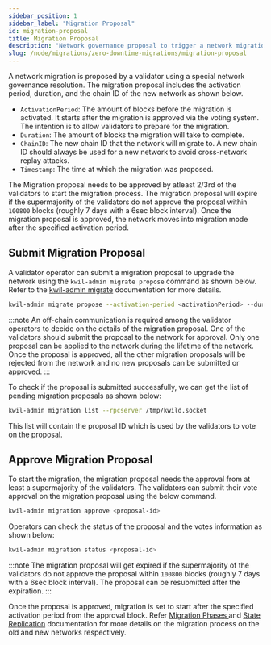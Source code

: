 ```yaml
---
sidebar_position: 1
sidebar_label: "Migration Proposal"
id: migration-proposal
title: Migration Proposal
description: "Network governance proposal to trigger a network migration"
slug: /node/migrations/zero-downtime-migrations/migration-proposal
---
```


A network migration is proposed by a validator using a special network governance resolution. The migration proposal includes the activation period, duration, and the chain ID of the new network as shown below.

- `ActivationPeriod`: The amount of blocks before the migration is activated. It starts after the migration is approved via the voting system. The intention is to allow validators to prepare for the migration.
- `Duration`: The amount of blocks the migration will take to complete.
- `ChainID`: The new chain ID that the network will migrate to. A new chain ID should always be used for a new network to avoid cross-network replay attacks.
- `Timestamp`: The time at which the migration was proposed.

The Migration proposal needs to be approved by atleast 2/3rd of the validators to start the migration process. The migration proposal will expire if the supermajority of the validators do not approve the proposal within `100800` blocks (roughly 7 days with a 6sec block interval). Once the migration proposal is approved, the network moves into migration mode after the specified activation period.

## Submit Migration Proposal

A validator operator can submit a migration proposal to upgrade the network using the `kwil-admin migrate propose` command as shown below. Refer to the [kwil-admin migrate](/docs/ref/kwil-admin/migration/propose) documentation for more details.

```bash
kwil-admin migrate propose --activation-period <activationPeriod> --duration <migrationDuration> --chain-id <newChainID> --rpcserver /tmp/kwil.sock
```

:::note
An off-chain communication is required among the validator operators to decide on the details of the migration proposal. One of the validators should submit the proposal to the network for approval. Only one proposal can be applied to the network during the lifetime of the network. Once the proposal is approved, all the other migration proposals will be rejected from the network and no new proposals can be submitted or approved.
:::

To check if the proposal is submitted successfully, we can get the list of pending migration proposals as shown below:

```bash
kwil-admin migration list --rpcserver /tmp/kwild.socket
```
This list will contain the proposal ID which is used by the validators to vote on the proposal.


## Approve Migration Proposal

To start the migration, the migration proposal needs the approval from at least a supermajority of the validators. The validators can submit their vote approval on the migration proposal using the below command.

```bash
kwil-admin migration approve <proposal-id>
```

Operators can check the status of the proposal and the votes information as shown below:

```bash
kwil-admin migration status <proposal-id>
```

:::note
The migration proposal will get expired if the supermajority of the validators do not approve the proposal within `100800` blocks (roughly 7 days with a 6sec block interval). The proposal can be resubmitted after the expiration.
:::

Once the proposal is approved, migration is set to start after the specified activation period from the approval block. Refer [Migration Phases ](/docs/node/migrations/zero-downtime-migrations/existing-network-during-migration) and [State Replication](/docs/node/migrations/zero-downtime-migrations/state-replication) documentation for more details on the migration process on the old and new networks respectively.
